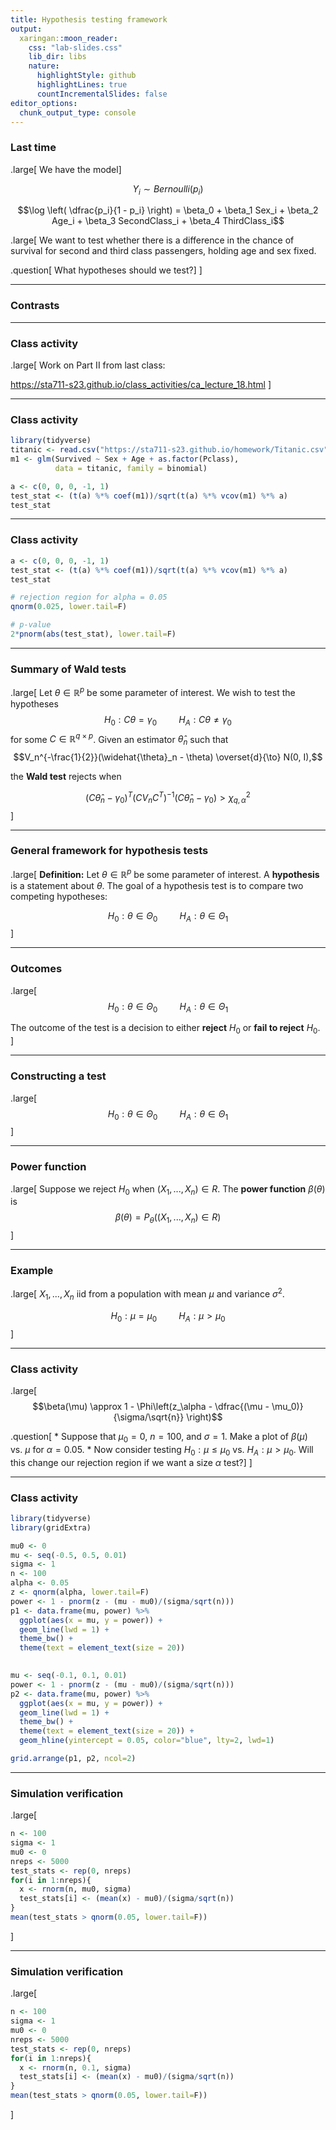 ```yaml
---
title: Hypothesis testing framework
output:
  xaringan::moon_reader:
    css: "lab-slides.css"
    lib_dir: libs
    nature:
      highlightStyle: github
      highlightLines: true
      countIncrementalSlides: false
editor_options: 
  chunk_output_type: console
---
```


### Last time

.large[
We have the model
]

$$Y_i \sim Bernoulli(p_i)$$

$$\log \left( \dfrac{p_i}{1 - p_i} \right) = \beta_0 + \beta_1 Sex_i + \beta_2 Age_i + \beta_3 SecondClass_i + \beta_4 ThirdClass_i$$

.large[
We want to test whether there is a difference in the chance of survival for second and third class passengers, holding age and sex fixed. 

.question[
What hypotheses should we test?
]
]

---

### Contrasts

---

### Class activity

.large[
Work on Part II from last class:

[https://sta711-s23.github.io/class_activities/ca_lecture_18.html](https://sta711-s23.github.io/class_activities/ca_lecture_18.html)
]

---

### Class activity

```r
library(tidyverse)
titanic <- read.csv("https://sta711-s23.github.io/homework/Titanic.csv")
m1 <- glm(Survived ~ Sex + Age + as.factor(Pclass),
          data = titanic, family = binomial)
```

```r
a <- c(0, 0, 0, -1, 1)
test_stat <- (t(a) %*% coef(m1))/sqrt(t(a) %*% vcov(m1) %*% a)
test_stat
```

---

### Class activity

```r
a <- c(0, 0, 0, -1, 1)
test_stat <- (t(a) %*% coef(m1))/sqrt(t(a) %*% vcov(m1) %*% a)
test_stat

# rejection region for alpha = 0.05
qnorm(0.025, lower.tail=F)

# p-value
2*pnorm(abs(test_stat), lower.tail=F)
```

---

### Summary of Wald tests

.large[
Let $\theta \in \mathbb{R}^p$ be some parameter of interest. We wish to test the hypotheses
$$H_0: C\theta = \gamma_0 \hspace{1cm} H_A: C\theta \neq \gamma_0$$
for some $C \in \mathbb{R}^{q \times p}$. Given an estimator $\widehat{\theta}_n$ such that
$$V_n^{-\frac{1}{2}}(\widehat{\theta}_n - \theta) \overset{d}{\to} N(0, I),$$

the **Wald test** rejects when

$$(C \widehat{\theta}_n - \gamma_0)^T (CV_nC^T)^{-1} (C \widehat{\theta}_n - \gamma_0) > \chi^2_{q, \alpha}$$
]

---

### General framework for hypothesis tests

.large[
**Definition:** Let $\theta \in \mathbb{R}^p$ be some parameter of interest. A **hypothesis** is a statement about $\theta$. The goal of a hypothesis test is to compare two competing hypotheses:

$$H_0: \theta \in \Theta_0 \hspace{1cm} H_A: \theta \in \Theta_1$$
]

---

### Outcomes

.large[
$$H_0: \theta \in \Theta_0 \hspace{1cm} H_A: \theta \in \Theta_1$$

The outcome of the test is a decision to either **reject** $H_0$ or **fail to reject** $H_0$.
]

---

### Constructing a test

.large[
$$H_0: \theta \in \Theta_0 \hspace{1cm} H_A: \theta \in \Theta_1$$
]

---

### Power function

.large[
Suppose we reject $H_0$ when $(X_1,...,X_n) \in R$. The **power function** $\beta(\theta)$ is
$$\beta(\theta) = P_{\theta}((X_1,...,X_n) \in R)$$
]

---

### Example

.large[
$X_1,...,X_n$ iid from a population with mean $\mu$ and variance $\sigma^2$. 

$$H_0: \mu = \mu_0 \hspace{1cm} H_A: \mu > \mu_0$$
]

---

### Class activity

.large[
$$\beta(\mu) \approx 1 - \Phi\left(z_\alpha - \dfrac{(\mu - \mu_0)}{\sigma/\sqrt{n}} \right)$$

.question[
* Suppose that $\mu_0 = 0$, $n = 100$, and $\sigma = 1$. Make a plot of $\beta(\mu)$ vs. $\mu$ for $\alpha = 0.05$.
* Now consider testing $H_0: \mu \leq \mu_0$ vs. $H_A: \mu > \mu_0$. Will this change our rejection region if we want a size $\alpha$ test?
]
]

---

### Class activity

```r
library(tidyverse)
library(gridExtra)

mu0 <- 0
mu <- seq(-0.5, 0.5, 0.01)
sigma <- 1
n <- 100
alpha <- 0.05
z <- qnorm(alpha, lower.tail=F)
power <- 1 - pnorm(z - (mu - mu0)/(sigma/sqrt(n)))
p1 <- data.frame(mu, power) %>%
  ggplot(aes(x = mu, y = power)) +
  geom_line(lwd = 1) +
  theme_bw() +
  theme(text = element_text(size = 20))
  

mu <- seq(-0.1, 0.1, 0.01)
power <- 1 - pnorm(z - (mu - mu0)/(sigma/sqrt(n)))
p2 <- data.frame(mu, power) %>%
  ggplot(aes(x = mu, y = power)) +
  geom_line(lwd = 1) +
  theme_bw() +
  theme(text = element_text(size = 20)) +
  geom_hline(yintercept = 0.05, color="blue", lty=2, lwd=1)

grid.arrange(p1, p2, ncol=2)
```

---

### Simulation verification

.large[
```r
n <- 100
sigma <- 1
mu0 <- 0
nreps <- 5000
test_stats <- rep(0, nreps)
for(i in 1:nreps){
  x <- rnorm(n, mu0, sigma)
  test_stats[i] <- (mean(x) - mu0)/(sigma/sqrt(n))
}
mean(test_stats > qnorm(0.05, lower.tail=F))
```
]

---

### Simulation verification

.large[
```r
n <- 100
sigma <- 1
mu0 <- 0
nreps <- 5000
test_stats <- rep(0, nreps)
for(i in 1:nreps){
  x <- rnorm(n, 0.1, sigma)
  test_stats[i] <- (mean(x) - mu0)/(sigma/sqrt(n))
}
mean(test_stats > qnorm(0.05, lower.tail=F))
```
]


